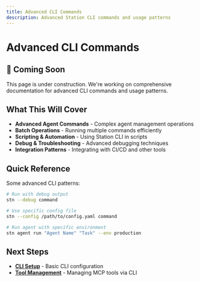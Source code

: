 ```yaml
---
title: Advanced CLI Commands
description: Advanced Station CLI commands and usage patterns
---
```


# Advanced CLI Commands

## 🚧 Coming Soon

This page is under construction. We're working on comprehensive documentation for advanced CLI commands and usage patterns.

## What This Will Cover

- **Advanced Agent Commands** - Complex agent management operations
- **Batch Operations** - Running multiple commands efficiently
- **Scripting & Automation** - Using Station CLI in scripts
- **Debug & Troubleshooting** - Advanced debugging techniques
- **Integration Patterns** - Integrating with CI/CD and other tools

## Quick Reference

Some advanced CLI patterns:

```bash
# Run with debug output
stn --debug command

# Use specific config file
stn --config /path/to/config.yaml command

# Run agent with specific environment
stn agent run "Agent Name" "Task" --env production
```

## Next Steps

- **[CLI Setup](/station/en/cli/setup)** - Basic CLI configuration
- **[Tool Management](/station/en/cli/tools)** - Managing MCP tools via CLI